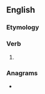 ==English==

===Etymology===
{{suffix|en|afford|est}}

===Verb===
{{head|en|verb form}}

# {{en-archaic second-person singular of|afford}}

===Anagrams===
* {{anagrams|en|a=adefforst|trade-offs|tradeoffs}}